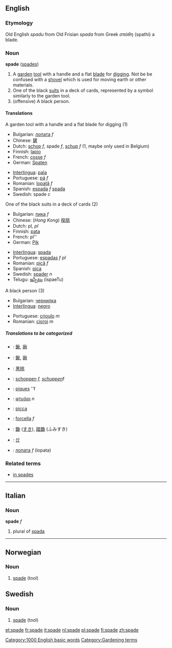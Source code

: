 ==English==

===Etymology===
Old English ''spadu'' from Old Frisian ''spada'' from Greek ''σπάθη'' (spathi) a blade.

===Noun===
'''spade''' ([[spades]])

# A [[garden]] [[tool]] with a handle and a flat [[blade]] for [[dig]]ging. Not be be confused with a [[shovel]] which is used for moving earth or other materials.
# One of the black [[suit]]s in a deck of cards, represented by a symbol similarly to the garden tool.
# (offensive) A black person.

====Translations====
;A garden tool with a handle and a flat blade for digging (1)
{{top}}
*Bulgarian: [[лопата]] ''f''
*Chinese: [[鏟]]
*Dutch: [[schop]] ''f'', spade ''f'', [[schup]] ''f'' (1, maybe only used in Belgium)
*Finnish: [[lapio]]
*French: [[cosse]] ''f''
*German: [[Spaten]]
{{mid}}
*[[Interlingua]]: [[pala]]
*Portuguese: [[pá]] ''f''
*Romanian: [[lopată]] ''f''
*Spanish: [[espada]] ''f'' [[spada]] {{f}}
*Swedish: spade ''c''
{{bottom}}

;One of the black suits in a deck of cards (2)
{{top}}
*Bulgarian: [[пика]] ''f''
*Chinese: (''Hong Kong'') [[揆扇]]
*Dutch: pl'', pl''
*Finnish: [[pata]]
*French: pl''
*German: [[Pik]]
{{mid}}
*[[Interlingua]]: [[spada]]
*Portuguese: [[espadas]] ''f pl''
*Romanian: [[pică]] ''f''
*Spanish: [[pica]]
*Swedish: [[spader]] ''n''
*Telugu: [[ఇస్పేటు]] (ispaeTu)
{{bottom}}

;A black person (3)
{{top}}
*Bulgarian: [[чернилка]]
*[[Interlingua]]: [[negro]]
{{mid}}
*Portuguese: [[crioulo]] ''m''
*Romanian: [[cioroi]] ''m''
{{bottom}}

=====Translations to be categorized=====
{{checktrans}}

*{{ttbc|Chinese Characters}}: [[鍬]], [[锹]]
*{{ttbc|Chinese}}: [[鍬]], [[锹]]
*{{ttbc|Chinese}}: [[黑桃]]
*{{ttbc|Dutch}}: [[schoppen]] ''f, [[schuppen]] ''f
*{{ttbc|French}}: [[piques]] ''f
*{{ttbc|Greek}}: [[φτυάρι]] ''n''

*{{ttbc|Interlingua}}: [[picca]]
*{{ttbc|Italian}}: [[forcella]] ''f''
*{{ttbc|Japanese}}: [[鋤]] ([[すき]]), [[踏鋤]] (ふみすき)
*{{ttbc|Korean}}: [[삽]]
*{{ttbc|Russian}}: [[лопата]] ''f'' (lopata)


[[Category:1000 English basic words]]
[[Category:Gardening terms]]

===Related terms===
*[[in spades]]
----

==Italian==
===Noun===
'''spade''' ''f''

# plural of [[spada]]

----

==Norwegian==
===Noun===
{{no-noun-m1|spad}}
#[[#English|spade]] (tool)

==Swedish==
===Noun===
{{sv-noun-reg-ar|2=spad}}
#[[#English|spade]] (tool)

[[et:spade]]
[[fr:spade]]
[[it:spade]]
[[nl:spade]]
[[pl:spade]]
[[fi:spade]]
[[zh:spade]]